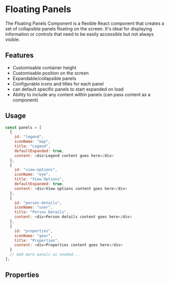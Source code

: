 
<Meta of={stories} />

# Floating Panels

The Floating Panels Component is a flexible React component that creates a set of collapsible panels floating on the screen. It's ideal for displaying information or controls that need to be easily accessible but not always visible.

## Features

- Customisable container height
- Customisable position on the screen
- Expandable/collapsible panels
- Configurable icons and titles for each panel
- can default specific panels to start expanded on load
- Ability to include any content within panels (can pass content as a component)

## Usage

```js run
const panels = [
  {
    id: "legend",
    iconName: "map",
    title: "Legend",
    defaultExpanded: true,
    content: <div>Legend content goes here</div>
  },
  {
    id: "view-options",
    iconName: "eye",
    title: "View Options",
    defaultExpanded: true,
    content: <div>View options content goes here</div>
  },
  {
    id: "person-details",
    iconName: "user",
    title: "Person Details",
    content: <div>Person details content goes here</div>
  },
  {
    id: "properties",
    iconName: "gear",
    title: "Properties",
    content: <div>Properties content goes here</div>
  }
  // Add more panels as needed...
];
```

<Canvas of={stories.defaultFloatingPanels} />

## Properties

<Controls component={FloatingPanels} />
